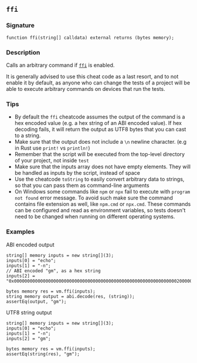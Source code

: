 ## `ffi`

### Signature

```solidity
function ffi(string[] calldata) external returns (bytes memory);
```

### Description

Calls an arbitrary command if [`ffi`](/reference/config/testing#ffi) is enabled.

It is generally advised to use this cheat code as a last resort, and to not enable it by default, as anyone who can change the tests of a project will be able to execute arbitrary commands on devices that run the tests.

### Tips

- By default the `ffi` cheatcode assumes the output of the command is a hex encoded value (e.g. a hex string of an ABI encoded value). If hex decoding fails, it will return the output as UTF8 bytes that you can cast to a string.
- Make sure that the output does not include a `\n` newline character. (e.g in Rust use `print!` vs `println!`)
- Remember that the script will be executed from the top-level directory of your project, not inside `test`
- Make sure that the inputs array does not have empty elements. They will be handled as inputs by the script, instead of space
- Use the cheatcode `toString` to easily convert arbitrary data to strings, so that you can pass them as command-line arguments
- On Windows some commands like `npm` or `npx` fail to execute with `program not found` error message. To avoid such make sure the command contains file extension as well, like `npm.cmd` or `npx.cmd`. These commands can be configured and read as environment variables, so tests doesn't need to be changed when running on different operating systems.

### Examples

ABI encoded output

```solidity
string[] memory inputs = new string[](3);
inputs[0] = "echo";
inputs[1] = "-n";
// ABI encoded "gm", as a hex string
inputs[2] = "0x00000000000000000000000000000000000000000000000000000000000000200000000000000000000000000000000000000000000000000000000000000002676d000000000000000000000000000000000000000000000000000000000000";

bytes memory res = vm.ffi(inputs);
string memory output = abi.decode(res, (string));
assertEq(output, "gm");
```

UTF8 string output

```solidity
string[] memory inputs = new string[](3);
inputs[0] = "echo";
inputs[1] = "-n";
inputs[2] = "gm";

bytes memory res = vm.ffi(inputs);
assertEq(string(res), "gm");
```
